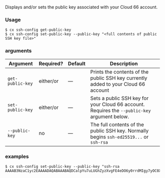 Displays and/or sets the public key associated with your Cloud 66 account.		

### Usage

```shell
$ cx ssh-config get-public-key
$ cx ssh-config set-public-key --public-key "<full contents of public SSH key file>"
```

### arguments

| Argument | Required? | Default | Description |
|  ---  |  ---  |  ---  |  ---  |
| `get-public-key` | either/or | — | Prints the contents of the public SSH key currently added to your Cloud 66 account |
| `set-public-key` | either/or | — | Sets a public SSH key for your Cloud 66 account. Requires the `--public-key` argument below.  |
| `--public-key` | no | — | The full contents of the public SSH key. Normally begins `ssh-ed25519...` or `ssh-rsa` |

### examples

```shell
$ cx ssh-config set-public-key --public-key "ssh-rsa AAAAB3NzaC1yc2EAAAADAQABAAABAQDCalpYu7uLUGhZyzXvgFE4eDO6y0rrdMIgy7yOC0XnOZm+bctQDd/QsQhg7F4EgoXPnMvsNIB44bVb3cFd3MEVKZXd745kYMK2RqcGPz5SfbN5eCpaPyW9Mmcb2bEUrT7VO0/BUkf+QxQKTwkwPkG7i3uoQ5Ks7QEua25UoaiOqMseurq1tkP3gTwMXzl9rpUCN5eHbH+wjbvBEC/G1JY8F3j07lHL+U/0EhCSfs8DHmuAe/SnXdD0rVKVd5xAMv/DXf2+QhoXscI0meMNxRTNqTdO8Mnx+z1o0rV5/WB3ZTHTS2y8txEB2lVUrjv+fYqJQe6X0h8cWTHicAaJa0X7"
```

